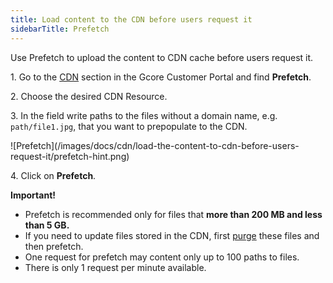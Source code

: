 ---
title: Load content to the CDN before users request it
sidebarTitle: Prefetch
---

Use Prefetch to upload the content to CDN cache before users request it. 

1\. Go to the [CDN](https://cdn.gcore.com/) section in the Gcore Customer Portal and find **Prefetch**. 

2\. Choose the desired CDN Resource.

3\. In the field write paths to the files without a domain name, e.g. `path/file1.jpg`, that you want to prepopulate to the CDN.


<Frame>![Prefetch](/images/docs/cdn/load-the-content-to-cdn-before-users-request-it/prefetch-hint.png)</Frame>



4\. Click on **Prefetch**.

**Important!**

  * Prefetch is recommended only for files that **more than 200 MB and less than 5 GB.**
  * If you need to update files stored in the CDN, first [purge](/cdn/clear-cdn-resource-cache-by-url-pattern-or-all) these files and then prefetch.
  * One request for prefetch may content only up to 100 paths to files.
  * There is only 1 request per minute available.